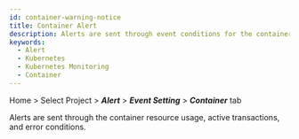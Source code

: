 ```yaml
---
id: container-warning-notice
title: Container Alert
description: Alerts are sent through event conditions for the container resource usage, active transactions, and error conditions.
keywords:
  - Alert
  - Kubernetes
  - Kubernetes Monitoring
  - Container
---
```


Home > Select Project > **_Alert_** > **_Event Setting_** > **_Container_** tab

Alerts are sent through the container resource usage, active transactions, and error conditions.

<ImgLang img='container-set-event.png' desc='Event Setting - Container' />


<Seteventbasic />


<Seteventbyitems />
